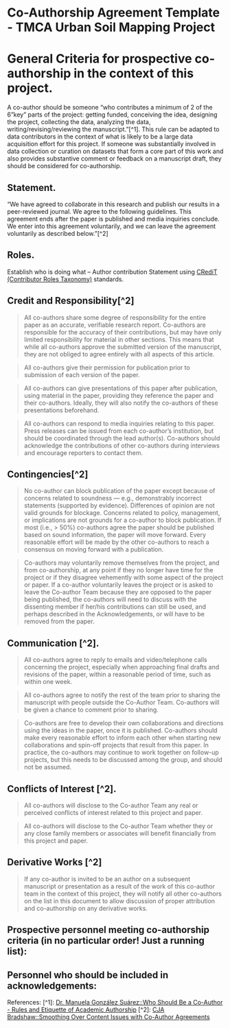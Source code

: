 # Co-Authorship Agreement Template - TMCA Urban Soil Mapping Project

# General Criteria for prospective co-authorship in the context of this project.

A co-author should be someone "who contributes a minimum of 2 of the 6"key" parts of the project: getting funded, conceiving the idea, designing the project, collecting the data, analyzing the data, writing/revising/reviewing the manuscript."\[\^1\]. This rule can be adapted to data contributors in the context of what is likely to be a large data acquisition effort for this project. If someone was substantially involved in data collection or curation on datasets that form a core part of this work and also provides substantive comment or feedback on a manuscript draft, they should be considered for co-authorship.

## Statement.

"We have agreed to collaborate in this research and publish our results in a peer-reviewed journal. We agree to the following guidelines. This agreement ends after the paper is published and media inquiries conclude. We enter into this agreement voluntarily, and we can leave the agreement voluntarily as described below."\[\^2\]

## Roles.

Establish who is doing what -- Author contribution Statement using [CRediT (Contributor Roles Taxonomy)](https://credit.niso.org) standards.

## Credit and Responsibility\[\^2\]

> All co-authors share some degree of responsibility for the entire paper as an accurate, verifiable research report. Co-authors are responsible for the accuracy of their contributions, but may have only limited responsibility for material in other sections. This means that while all co-authors approve the submitted version of the manuscript, they are not obliged to agree entirely with all aspects of this article.

> All co-authors give their permission for publication prior to submission of each version of the paper.

> All co-authors can give presentations of this paper after publication, using material in the paper, providing they reference the paper and their co-authors. Ideally, they will also notify the co-authors of these presentations beforehand.

> All co-authors can respond to media inquiries relating to this paper. Press releases can be issued from each co-author's institution, but should be coordinated through the lead author(s). Co-authors should acknowledge the contributions of other co-authors during interviews and encourage reporters to contact them.

## Contingencies\[\^2\]

> No co-author can block publication of the paper except because of concerns related to soundness --- e.g., demonstrably incorrect statements (supported by evidence). Differences of opinion are not valid grounds for blockage. Concerns related to policy, management, or implications are not grounds for a co-author to block publication. If most (i.e., \> 50%) co-authors agree the paper should be published based on sound information, the paper will move forward. Every reasonable effort will be made by the other co-authors to reach a consensus on moving forward with a publication.

> Co-authors may voluntarily remove themselves from the project, and from co-authorship, at any point if they no longer have time for the project or if they disagree vehemently with some aspect of the project or paper. If a co-author voluntarily leaves the project or is asked to leave the Co-author Team because they are opposed to the paper being published, the co-authors will need to discuss with the dissenting member if her/his contributions can still be used, and perhaps described in the Acknowledgements, or will have to be removed from the paper.

## Communication \[\^2\].

> All co-authors agree to reply to emails and video/telephone calls concerning the project, especially when approaching final drafts and revisions of the paper, within a reasonable period of time, such as within one week.

> All co-authors agree to notify the rest of the team prior to sharing the manuscript with people outside the Co-Author Team. Co-authors will be given a chance to comment prior to sharing.

> Co-authors are free to develop their own collaborations and directions using the ideas in the paper, once it is published. Co-authors should make every reasonable effort to inform each other when starting new collaborations and spin-off projects that result from this paper. In practice, the co-authors may continue to work together on follow-up projects, but this needs to be discussed among the group, and should not be assumed.

## Conflicts of Interest \[\^2\].

> All co-authors will disclose to the Co-author Team any real or perceived conflicts of interest related to this project and paper.

> All co-authors will disclose to the Co-author Team whether they or any close family members or associates will benefit financially from this project and paper.

## Derivative Works \[\^2\]

> If any co-author is invited to be an author on a subsequent manuscript or presentation as a result of the work of this co-author team in the context of this project, they will notify all other co-authors on the list in this document to allow discussion of proper attribution and co-authorship on any derivative works.

## Prospective personnel meeting co-authorship criteria (in no particular order! Just a running list):

## Personnel who should be included in acknowledgements:

References: \[\^1\]: [Dr. Manuela González Suárez::Who Should Be a Co-Author - Rules and Etiquette of Academic Authorship](https://ramblingsofanecologa.wordpress.com/2020/11/10/who-should-be-a-co-author-rules-and-etiquette-of-academic-authorship/#:~:text=My%20rule%20has%20been%20that,the%20data%2C%20writing%20the%20manuscript) \[\^2\]: [CJA Bradshaw::Smoothing Over Content Issues with Co-Author Agreements](https://conservationbytes.com/2021/10/07/smoothing-over-content-issues-with-co-author-agreements)

